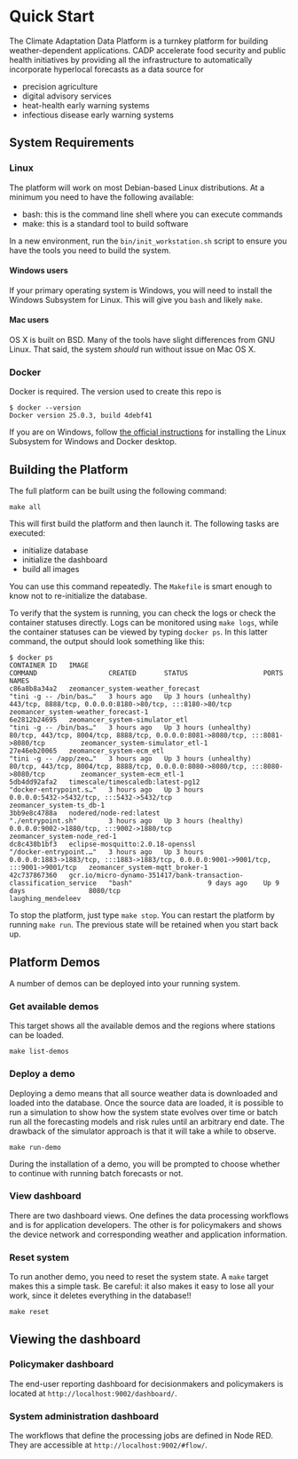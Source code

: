 # Quick Start
The Climate Adaptation Data Platform is a turnkey platform for building 
weather-dependent applications. CADP accelerate food security and public health
initiatives by providing all the infrastructure to automatically incorporate
hyperlocal forecasts as a data source for 

- precision agriculture
- digital advisory services
- heat-health early warning systems
- infectious disease early warning systems

## System Requirements
### Linux
The platform will work on most Debian-based Linux distributions.
At a minimum you need to have the following available:

- bash: this is the command line shell where you can execute commands
- make: this is a standard tool to build software

In a new environment, run the `bin/init_workstation.sh` 
script to ensure you have the tools you need to build the system.

#### Windows users

If your primary operating system is Windows, you will need to install the
Windows Subsystem for Linux. This will give you `bash` and likely `make`.

#### Mac users

OS X is built on BSD. Many of the tools have slight differences from GNU Linux.
That said, the system *should* run without issue on Mac OS X.

### Docker

Docker is required. The version used to create this repo is

```
$ docker --version
Docker version 25.0.3, build 4debf41
```

If you are on Windows, follow 
[the official instructions](https://learn.microsoft.com/en-us/windows/wsl/tutorials/wsl-containers)
for installing the Linux Subsystem for Windows and Docker desktop.


## Building the Platform
The full platform can be built using the following command:

```
make all
```

This will first build the platform and then launch it. The following tasks
are executed:

- initialize database
- initialize the dashboard
- build all images

You can use this command repeatedly. The `Makefile` is smart enough to know
not to re-initialize the database.

To verify that the system is running, you can check the logs or check
the container statuses directly. Logs can be monitored using `make logs`,
while the container statuses can be viewed by typing `docker ps`.
In this latter command, the output should look something like this:

```
$ docker ps
CONTAINER ID   IMAGE                                                                COMMAND                  CREATED       STATUS                   PORTS                                                                                  NAMES
c86a8b8a34a2   zeomancer_system-weather_forecast                               "tini -g -- /bin/bas…"   3 hours ago   Up 3 hours (unhealthy)   443/tcp, 8888/tcp, 0.0.0.0:8180->80/tcp, :::8180->80/tcp                               zeomancer_system-weather_forecast-1
6e2812b24695   zeomancer_system-simulator_etl                                  "tini -g -- /bin/bas…"   3 hours ago   Up 3 hours (unhealthy)   80/tcp, 443/tcp, 8004/tcp, 8888/tcp, 0.0.0.0:8081->8080/tcp, :::8081->8080/tcp         zeomancer_system-simulator_etl-1
27e46eb20065   zeomancer_system-ecm_etl                                        "tini -g -- /app/zeo…"   3 hours ago   Up 3 hours (unhealthy)   80/tcp, 443/tcp, 8004/tcp, 8888/tcp, 0.0.0.0:8080->8080/tcp, :::8080->8080/tcp         zeomancer_system-ecm_etl-1
5db4dd92afa2   timescale/timescaledb:latest-pg12                                    "docker-entrypoint.s…"   3 hours ago   Up 3 hours               0.0.0.0:5432->5432/tcp, :::5432->5432/tcp                                              zeomancer_system-ts_db-1
3bb9e8c4788a   nodered/node-red:latest                                              "./entrypoint.sh"        3 hours ago   Up 3 hours (healthy)     0.0.0.0:9002->1880/tcp, :::9002->1880/tcp                                              zeomancer_system-node_red-1
dc8c438b1bf3   eclipse-mosquitto:2.0.18-openssl                                     "/docker-entrypoint.…"   3 hours ago   Up 3 hours               0.0.0.0:1883->1883/tcp, :::1883->1883/tcp, 0.0.0.0:9001->9001/tcp, :::9001->9001/tcp   zeomancer_system-mqtt_broker-1
42c737867360   gcr.io/micro-dynamo-351417/bank-transaction-classification_service   "bash"                   9 days ago    Up 9 days                8080/tcp                                                                               laughing_mendeleev
```


To stop the platform, just type `make stop`.
You can restart the platform by running `make run`.
The previous state will be retained when you start back up.


## Platform Demos
A number of demos can be deployed into your running system.

### Get available demos

This target shows all the available demos and the regions where stations 
can be loaded.

```
make list-demos
```


### Deploy a demo

Deploying a demo means that all source weather data is downloaded and loaded
into the database.
Once the source data are loaded, it is possible to run a simulation to show
how the system state evolves over time or batch run all the forecasting models
and risk rules until an arbitrary end date.
The drawback of the simulator approach is that it will take a while to 
observe.

```
make run-demo
```

During the installation of a demo, you will be prompted to choose whether
to continue with running batch forecasts or not.


### View dashboard

There are two dashboard views. One defines the data processing workflows
and is for application developers. The other is for policymakers and shows
the device network and corresponding weather and application information.

### Reset system

To run another demo, you need to reset the system state. A `make` target
makes this a simple task. Be careful: it also makes it easy to lose all your
work, since it deletes everything in the database!!

```
make reset
```


## Viewing the dashboard
### Policymaker dashboard

The end-user reporting dashboard for decisionmakers and policymakers is 
located at `http://localhost:9002/dashboard/`. 


### System administration dashboard
The workflows that define the processing jobs are defined in Node RED.
They are accessible at `http://localhost:9002/#flow/`.


